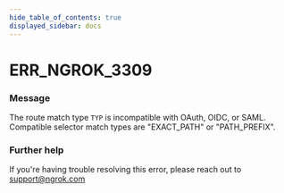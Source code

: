 ```yaml
---
hide_table_of_contents: true
displayed_sidebar: docs
---
```



# ERR_NGROK_3309

### Message

The route match type `TYP` is incompatible with OAuth, OIDC, or SAML. Compatible selector match types are "EXACT_PATH" or "PATH_PREFIX".

<ErrorDetails error="err_ngrok_3309" />

### Further help

If you're having trouble resolving this error, please reach out to [support@ngrok.com](mailto:support@ngrok.com?subject=Help%20with%20ERR_NGROK_3309)
